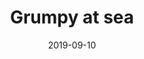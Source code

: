 ---
cover: "./sea.JPG"
date: "2019-09-10"
title: "Grumpy at sea"
defer: false
slug: "/grumpy-at-sea"
areas:
  -  .

---